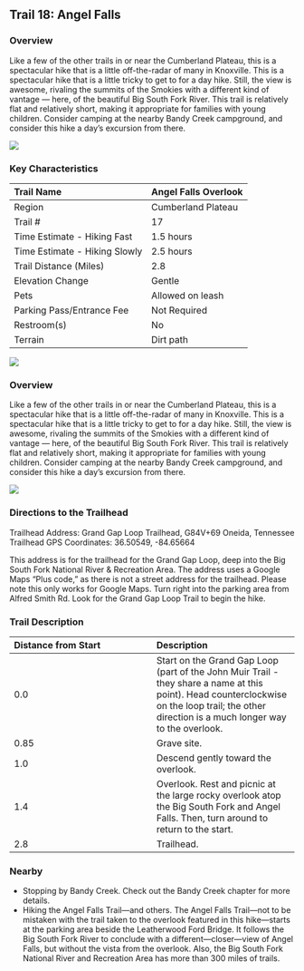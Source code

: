 ## Trail 18: Angel Falls

### Overview

Like a few of the other trails in or near the Cumberland Plateau, this is a spectacular hike that is a little off-the-radar of many in Knoxville. This is a spectacular hike that is a little tricky to get to for a day hike. Still, the view is awesome, rivaling the summits of the Smokies with a different kind of vantage --- here, of the beautiful Big South Fork River. This trail is relatively flat and relatively short, making it appropriate for families with young children. Consider camping at the nearby Bandy Creek campground, and consider this hike a day's excursion from there.

![](img/trail-18-figure-01.jpg)


### Key Characteristics

| Trail Name                    | Angel Falls Overlook |
|:------------------------------|:---------------------|
| Region                        | Cumberland Plateau   |
| Trail \#                      | 17                   |
| Time Estimate - Hiking Fast   | 1.5 hours            |
| Time Estimate - Hiking Slowly | 2.5 hours            |
| Trail Distance (Miles)        | 2.8                  |
| Elevation Change              | Gentle               |
| Pets                          | Allowed on leash     |
| Parking Pass/Entrance Fee     | Not Required         |
| Restroom(s)                   | No                   |
| Terrain                       | Dirt path            |

![](maps/trail-18-map.jpeg)

### Overview

Like a few of the other trails in or near the Cumberland Plateau, this is a spectacular hike that is a little off-the-radar of many in Knoxville. This is a spectacular hike that is a little tricky to get to for a day hike. Still, the view is awesome, rivaling the summits of the Smokies with a different kind of vantage --- here, of the beautiful Big South Fork River. This trail is relatively flat and relatively short, making it appropriate for families with young children. Consider camping at the nearby Bandy Creek campground, and consider this hike a day's excursion from there.

![](img/trail-18-figure-01.jpg)

### Directions to the Trailhead

Trailhead Address: Grand Gap Loop Trailhead, G84V+69 Oneida, Tennessee
Trailhead GPS Coordinates: 36.50549, -84.65664

This address is for the trailhead for the Grand Gap Loop, deep into the Big South Fork National River & Recreation Area. The address uses a Google Maps "Plus code," as there is not a street address for the trailhead. Please note this only works for Google Maps. Turn right into the parking area from Alfred Smith Rd. Look for the Grand Gap Loop Trail to begin the hike.

### Trail Description

| Distance from Start | Description                                                                                                                                                                                     |
|:-----------------------------------|:-----------------------------------|
| 0.0                 | Start on the Grand Gap Loop (part of the John Muir Trail - they share a name at this point). Head counterclockwise on the loop trail; the other direction is a much longer way to the overlook. |
| 0.85                | Grave site.                                                                                                                                                                                     |
| 1.0                 | Descend gently toward the overlook.                                                                                                                                                             |
| 1.4                 | Overlook. Rest and picnic at the large rocky overlook atop the Big South Fork and Angel Falls. Then, turn around to return to the start.                                                        |
| 2.8                 | Trailhead.                                                                                                                                                                                      |

### Nearby

-   Stopping by Bandy Creek. Check out the Bandy Creek chapter for more details.
-   Hiking the Angel Falls Trail---and others. The Angel Falls Trail---not to be mistaken with the trail taken to the overlook featured in this hike---starts at the parking area beside the Leatherwood Ford Bridge. It follows the Big South Fork River to conclude with a different---closer---view of Angel Falls, but without the vista from the overlook. Also, the Big South Fork National River and Recreation Area has more than 300 miles of trails.
